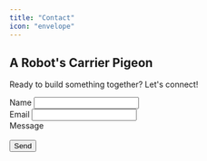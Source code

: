 ```yaml
---
title: "Contact"
icon: "envelope"
---
```


## A Robot's Carrier Pigeon

Ready to build something together? Let's connect!

<Columns cols={2}>
  <div className="mb-4">
    <label className="block mb-2">Name</label>
    <input className="rounded-xl bg-[--background-dark] border-2 outline-none border-[#252527] px-3.5 py-1 w-full focus-visible:border-white focus-:border-none" />
  </div>
  <div className="mb-4">
    <label className="block mb-2">Email</label>
    <input
      type="email"
      autoComplete="email"
      className="rounded-xl bg-[--background-dark] border-2 outline-none border-[#252527] px-3.5 py-1 w-full focus-visible:border-white focus-:border-none"
    />
  </div>
</Columns>

<div className="mb-4">
  <label className="block mb-2">Message</label>
  <div>
    <div
      className="custom-textarea rounded-xl bg-[--background-dark] border-2 outline-none border-[#252527] px-3.5 py-2 w-full focus-visible:border-white leading-normal min-h-[24ch] overflow-y-auto cursor-text whitespace-pre-wrap"
      contenteditable="true"
      role="textbox"
      aria-multiline="true"
    ></div>
  </div>
</div>

<button className="bg-white hover:bg-white/90 transition-colors px-5 py-2 mt-2 text-black rounded-xl">
  Send
</button>
